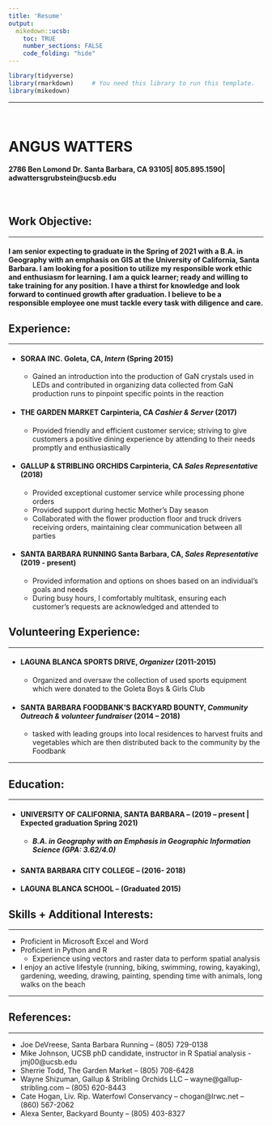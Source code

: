 ```yaml
---
title: 'Resume'
output:
  mikedown::ucsb:
    toc: TRUE
    number_sections: FALSE
    code_folding: "hide"
---
```

```r
library(tidyverse)
library(rmarkdown)     # You need this library to run this template.
library(mikedown)   
```

***
<br>

# **ANGUS WATTERS**
#### 2786 Ben Lomond Dr. Santa Barbara, CA 93105| 805.895.1590| adwattersgrubstein@ucsb.edu


<br>

## **Work Objective**:

***

#### I am senior expecting to graduate in the Spring of 2021 with a B.A. in Geography with an emphasis on GIS at the University of California, Santa Barbara. I am looking for a position to utilize my responsible work ethic and enthusiasm for learning. I am a quick learner; ready and willing to take training for any position. I have a thirst for knowledge and look forward to continued growth after graduation. I believe to be a responsible employee one must tackle every task with diligence and care.


## **Experience:**

***
  
  - #### SORAA INC. Goleta, CA, *Intern* (**Spring 2015**)
    - Gained an introduction into the production of GaN crystals used in LEDs and contributed in organizing data collected from GaN production runs to pinpoint specific points in the reaction
  
  - #### THE GARDEN MARKET Carpinteria, CA *Cashier & Server* (**2017**)
    - Provided friendly and efficient customer service; striving to give customers a positive dining experience by attending to their needs promptly and enthusiastically 
  
  - #### GALLUP & STRIBLING ORCHIDS Carpinteria, CA *Sales Representative* (**2018**)
    -	Provided exceptional customer service while processing phone orders
    -	Provided support during hectic Mother’s Day season
    -	Collaborated with the flower production floor and truck drivers receiving orders, maintaining clear communication between all parties
  
  - #### SANTA BARBARA RUNNING Santa Barbara, CA, *Sales Representative* (**2019 - present**)
    -	Provided information and options on shoes based on an individual’s goals and needs 
    -	During busy hours, I comfortably multitask, ensuring each customer’s requests are acknowledged and attended to


## **Volunteering Experience**:

***

  - #### LAGUNA BLANCA SPORTS DRIVE,  *Organizer* (**2011-2015**)
    -	Organized and oversaw the collection of used sports equipment which were donated to the Goleta Boys & Girls Club 
  
  - #### SANTA BARBARA FOODBANK’S BACKYARD BOUNTY, *Community Outreach & volunteer fundraiser* (**2014 – 2018**)
    -	tasked with leading groups into local residences to harvest fruits and vegetables which are then distributed back to the community by the Foodbank

***

## **Education**:

***

  - #### UNIVERSITY OF CALIFORNIA, SANTA BARBARA – (**2019 – present | Expected graduation Spring 2021**)
    - ##### *B.A. in Geography with an Emphasis in Geographic Information Science (GPA:  3.62/4.0)*
		
  - #### SANTA BARBARA CITY COLLEGE – (**2016- 2018**)	

  - #### LAGUNA BLANCA SCHOOL – (**Graduated 2015**)

## **Skills + Additional Interests**:

***

  -	Proficient in Microsoft Excel and Word
  -	Proficient in Python and R 
    - Experience using vectors and raster data to perform spatial analysis 
  -	I enjoy an active lifestyle (running, biking, swimming, rowing, kayaking), gardening, weeding, drawing, painting, spending time with animals, long walks on the beach

***

## **References**:

***

  - Joe DeVreese, Santa Barbara Running – (805) 729-0138
  - Mike Johnson, UCSB phD candidate, instructor in R Spatial analysis - jmj00@ucsb.edu
  - Sherrie Todd, The Garden Market – (805) 708-6428
  - Wayne Shizuman, Gallup & Stribling Orchids LLC  – wayne@gallup-stribling.com – (805) 620-8443  
  - Cate Hogan, Liv. Rip. Waterfowl Conservancy – chogan@lrwc.net  – (860) 567-2062
  - Alexa Senter, Backyard Bounty – (805) 403-8327
